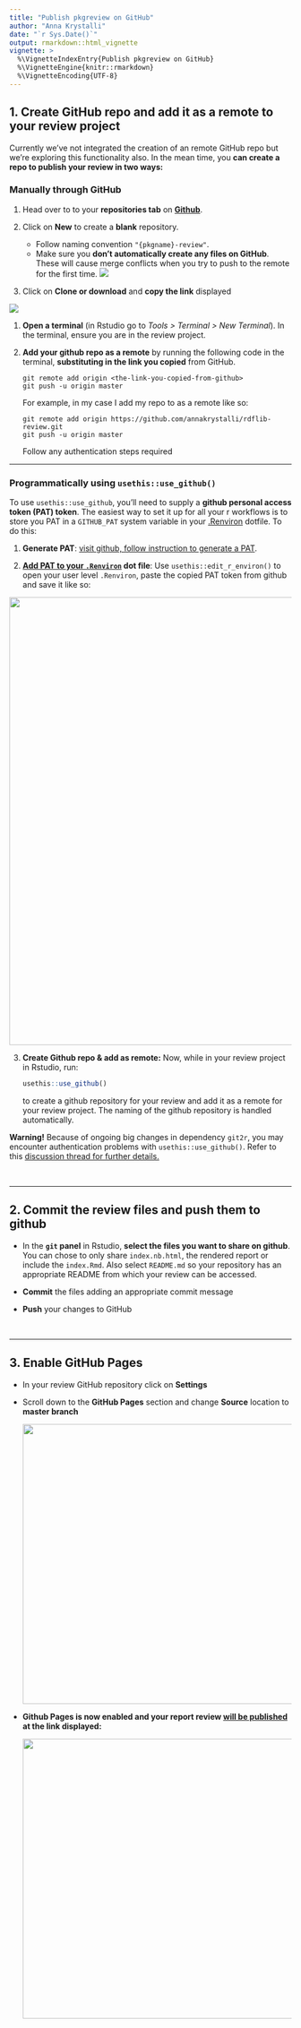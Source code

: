 ```yaml
---
title: "Publish pkgreview on GitHub"
author: "Anna Krystalli"
date: "`r Sys.Date()`"
output: rmarkdown::html_vignette
vignette: >
  %\VignetteIndexEntry{Publish pkgreview on GitHub}
  %\VignetteEngine{knitr::rmarkdown}
  %\VignetteEncoding{UTF-8}
---
```


## 1. Create GitHub repo and add it as a remote to your review project

Currently we've not integrated the creation of an remote GitHub repo but we're exploring this functionality also. In the mean time, you **can create a repo to publish your review in two ways:**

### Manually through GitHub

1. Head over to to your **repositories tab** on [**Github**](https://github.com).

1. Click on **New** to create a **blank** repository.
    - Follow naming convention `"{pkgname}-review"`.
    - Make sure you **don't automatically create any files on GitHub**. These will cause merge conflicts when you try to push to the remote for the first time.
    ![](assets/manual_gh.png)

1. Click on **Clone or download** and **copy the link** displayed

![](assets/clone.png)

1. **Open a terminal** (in Rstudio go to _Tools > Terminal > New Terminal_). In the terminal, ensure you are in the review project.

1. **Add your github repo as a remote** by running the following code in the terminal, **substituting in the link you copied** from GitHub.

    ```
    git remote add origin <the-link-you-copied-from-github>
    git push -u origin master
    ```
  For example, in my case I add my repo to as a remote like so:

    ```
    git remote add origin https://github.com/annakrystalli/rdflib-review.git
    git push -u origin master
    ```
  Follow any authentication steps required

****

### **Programmatically using `usethis::use_github()`**

To use `usethis::use_github`, you'll need to supply a **github personal access token (PAT) token**. The easiest way to set it up for all your r workflows is to store you PAT in a `GITHUB_PAT` system variable in your [.Renviron](https://csgillespie.github.io/efficientR/3-3-r-startup.html#renviron) dotfile.  To do this:

1. **Generate PAT**: [visit github, follow instruction to generate a PAT](https://help.github.com/articles/creating-a-personal-access-token-for-the-command-line/). 

2. **[Add PAT to your `.Renviron`](https://github.com/jennybc/happy-git-with-r/blob/master/81_github-api-tokens.Rmd) dot file**: Use `usethis::edit_r_environ()` to open your user level `.Renviron`, paste the copied PAT token from github and save it like so:

<img src="assets/renviron.png" width=800>

3. **Create Github repo & add as remote:** Now, while in your review project in Rstudio, run: 

    ```r
    usethis::use_github()
    ```
  to create a github repository for your review and add it as a remote for your review project. The naming of the github repository is handled automatically.

<div class="alert alert-warning">
  <strong>Warning!</strong> Because of ongoing big changes in dependency `git2r`, you may encounter authentication problems with `usethis::use_github()`. Refer to this <a href="https://community.rstudio.com/t/difficulty-using-usethis-use-github/5579/4"> discussion thread for further details.</a>
</div>

<br>

***

## 2. Commit the review files and push them to github

+ In the **`git` panel** in Rstudio, **select the files you want to share on github**. You can chose to only share `index.nb.html`, the rendered report or include the `index.Rmd`. Also select `README.md` so your repository has an appropriate README from which your review can be accessed.

+ **Commit** the files adding an appropriate commit message

+ **Push** your changes to GitHub

<br>

***

## 3. Enable GitHub Pages

+ In your review GitHub repository click on **Settings**

+ Scroll down to the **GitHub Pages** section and change **Source** location to **master branch**

  <img src="assets/select_gh.png" width=500>

+ **Github Pages is now enabled and your report review [will be published](http://annakrystalli.me/rdflib-review/index.nb.html) at the link displayed:**

  <img src="assets/enabled_gh.png" width=500>
